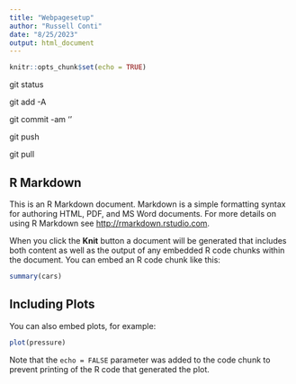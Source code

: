 ```yaml
---
title: "Webpagesetup"
author: "Russell Conti"
date: "8/25/2023"
output: html_document
---
```


```r
knitr::opts_chunk$set(echo = TRUE)
```
git status 

git add -A  

git commit -am '<message>' 

git push 

git pull 

## R Markdown

This is an R Markdown document. Markdown is a simple formatting syntax for authoring HTML, PDF, and MS Word documents. For more details on using R Markdown see <http://rmarkdown.rstudio.com>.

When you click the **Knit** button a document will be generated that includes both content as well as the output of any embedded R code chunks within the document. You can embed an R code chunk like this:

```r
summary(cars)
```

## Including Plots

You can also embed plots, for example:

```r
plot(pressure)
```

Note that the `echo = FALSE` parameter was added to the code chunk to prevent printing of the R code that generated the plot.

